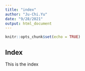 ```yaml
---
title: "index"
author: "Ju-Chi.Yu"
date: "9/28/2021"
output: html_document
---
```


```r
knitr::opts_chunk$set(echo = TRUE)
```

## Index
This is the index